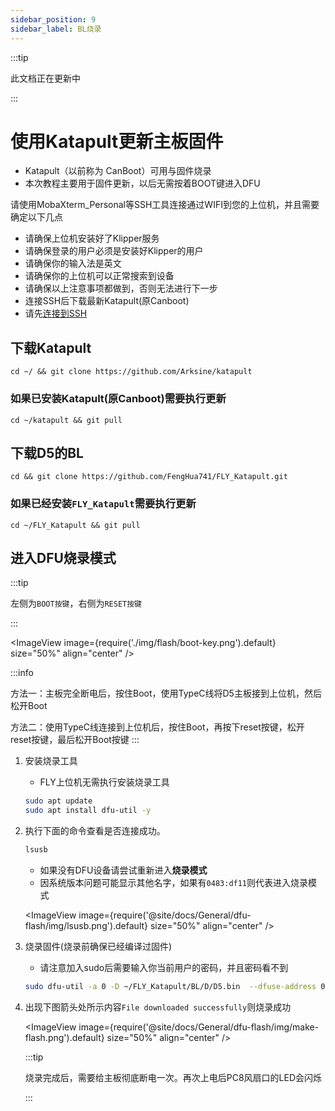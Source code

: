 ```yaml
---
sidebar_position: 9
sidebar_label: BL烧录
---
```



:::tip

此文档正在更新中

:::


# 使用Katapult更新主板固件

* Katapult（以前称为 CanBoot）可用与固件烧录
* 本次教程主要用于固件更新，以后无需按着BOOT键进入DFU

请使用MobaXterm_Personal等SSH工具连接通过WIFI到您的上位机，并且需要确定以下几点

* 请确保上位机安装好了Klipper服务
* 请确保登录的用户必须是安装好Klipper的用户
* 请确保你的输入法是英文
* 请确保你的上位机可以正常搜索到设备
* 请确保以上注意事项都做到，否则无法进行下一步
* 连接SSH后下载最新Katapult(原Canboot)
* 请先[连接到SSH](/docs/DebugDoc/BasicTutorial/index.mdx "点击即可跳转") 


## 下载Katapult
```
cd ~/ && git clone https://github.com/Arksine/katapult 
```

### 如果已安装Katapult(原Canboot)需要执行更新
```
cd ~/katapult && git pull
```

## 下载D5的BL
```
cd && git clone https://github.com/FengHua741/FLY_Katapult.git
```

### 如果已经安装`FLY_Katapult`需要执行更新
```
cd ~/FLY_Katapult && git pull
```

## 进入DFU烧录模式

:::tip

左侧为`BOOT按键`，右侧为`RESET按键`

:::

<ImageView image={require('./img/flash/boot-key.png').default} size="50%" align="center" />

:::info

方法一：主板完全断电后，按住Boot，使用TypeC线将D5主板接到上位机，然后松开Boot

方法二：使用TypeC线连接到上位机后，按住Boot，再按下reset按键，松开reset按键，最后松开Boot按键
:::

1. 安装烧录工具

    * FLY上位机无需执行安装烧录工具

    ```bash
    sudo apt update
    sudo apt install dfu-util -y
    ```

2. 执行下面的命令查看是否连接成功。

    ```bash
    lsusb
    ```

    * 如果没有DFU设备请尝试重新进入**烧录模式**
    * 因系统版本问题可能显示其他名字，如果有`0483:df11`则代表进入烧录模式

    <ImageView image={require('@site/docs/General/dfu-flash/img/lsusb.png').default} size="50%" align="center" />

4. 烧录固件(烧录前确保已经编译过固件)

    * 请注意加入sudo后需要输入你当前用户的密码，并且密码看不到
    
    ```bash
    sudo dfu-util -a 0 -D ~/FLY_Katapult/BL/D/D5.bin  --dfuse-address 0x08000000:force:mass-erase -d 0483:df11
    ```

5. 出现下图箭头处所示内容``File downloaded successfully``则烧录成功


    <ImageView image={require('@site/docs/General/dfu-flash/img/make-flash.png').default} size="50%" align="center" />

    :::tip

    烧录完成后，需要给主板彻底断电一次。再次上电后PC8风扇口的LED会闪烁

    :::



